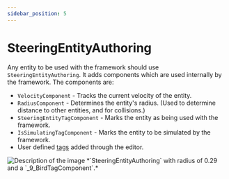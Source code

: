 ```yaml
---
sidebar_position: 5
---
```


# SteeringEntityAuthoring

Any entity to be used with the framework should use `SteeringEntityAuthoring`. It adds components which are used internally by the framework. The components are: 

- `VelocityComponent` - Tracks the current velocity of the entity.
- `RadiusComponent` - Determines the entity's radius. (Used to determine distance to other entities, and for collisions.)
- `SteeringEntityTagComponent` - Marks the entity as being used with the framework.
- `IsSimulatingTagComponent` - Marks the entity to be simulated by the framework.
- User defined [tags](/docs/documentation-core/components/Tags) added through the editor.

<img src="/img/core/SteeringEntity.png" alt="Description of the image"/>
*`SteeringEntityAuthoring` with radius of 0.29 and a `_9_BirdTagComponent`.*